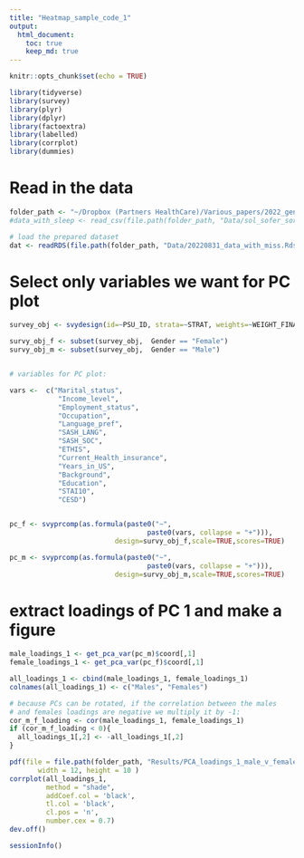 ```yaml
---
title: "Heatmap_sample_code_1"
output: 
  html_document:
    toc: true
    keep_md: true
---
```


```r
knitr::opts_chunk$set(echo = TRUE)
```

```r
library(tidyverse)
library(survey)
library(plyr)
library(dplyr)
library(factoextra)
library(labelled)
library(corrplot)
library(dummies)
```

# Read in the data

```r
folder_path <- "~/Dropbox (Partners HealthCare)/Various_papers/2022_gender_measure"
#data_with_sleep <- read_csv(file.path(folder_path, "Data/sol_sofer_sorajja_joon_covariates_20220810.csv"))

# load the prepared dataset
dat <- readRDS(file.path(folder_path, "Data/20220831_data_with_miss.Rds"))

```
# Select only variables we want for PC plot

```r

survey_obj <- svydesign(id=~PSU_ID, strata=~STRAT, weights=~WEIGHT_FINAL_NORM_OVERALL , data=dat)

survy_obj_f <- subset(survey_obj,  Gender == "Female")
survy_obj_m <- subset(survey_obj,  Gender == "Male")


# variables for PC plot:

vars <-  c("Marital_status",
            "Income_level",
            "Employment_status",
            "Occupation",
            "Language_pref",
            "SASH_LANG",
            "SASH_SOC",
            "ETHIS", 
            "Current_Health_insurance", 
            "Years_in_US",
            "Background", 
            "Education",
            "STAI10",
            "CESD")


pc_f <- svyprcomp(as.formula(paste0("~", 
                                  paste0(vars, collapse = "+"))),
                          design=survy_obj_f,scale=TRUE,scores=TRUE)

pc_m <- svyprcomp(as.formula(paste0("~", 
                                  paste0(vars, collapse = "+"))),
                          design=survy_obj_m,scale=TRUE,scores=TRUE)
```

# extract loadings of PC 1 and make a figure

```r
male_loadings_1 <- get_pca_var(pc_m)$coord[,1]
female_loadings_1 <- get_pca_var(pc_f)$coord[,1]

all_loadings_1 <- cbind(male_loadings_1, female_loadings_1)
colnames(all_loadings_1) <- c("Males", "Females")

# because PCs can be rotated, if the correlation between the males
# and females loadings are negative we multiply it by -1:
cor_m_f_loading <- cor(male_loadings_1, female_loadings_1)
if (cor_m_f_loading < 0){
  all_loadings_1[,2] <- -all_loadings_1[,2] 
}

pdf(file = file.path(folder_path, "Results/PCA_loadings_1_male_v_female.pdf"),
       width = 12, height = 10 )
corrplot(all_loadings_1, 
         method = "shade", 
         addCoef.col = 'black', 
         tl.col = 'black', 
         cl.pos = 'n', 
         number.cex = 0.7)
dev.off()

```

```r
sessionInfo()
```